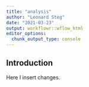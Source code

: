 ```yaml
---
title: "analysis"
author: "Leonard Steg"
date: "2021-03-23"
output: workflowr::wflow_html
editor_options:
  chunk_output_type: console
---
```


## Introduction

Here I insert changes.

```r

```

